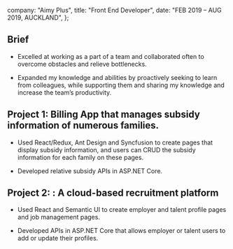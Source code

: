 
  company: "Aimy Plus",
  title: "Front End Developer",
  date: "FEB 2019 – AUG 2019, AUCKLAND",
};

## Brief

- Excelled at working as a part of a team and collaborated often to overcome obstacles and relieve bottlenecks.

- Expanded my knowledge and abilities by proactively seeking to learn from colleagues, while supporting them and sharing my knowledge and increase the team’s productivity.

## Project 1: Billing App that manages subsidy information of numerous families.

- Used React/Redux, Ant Design and Syncfusion to create pages that display subsidy information, and users can CRUD the subsidy information for each family on these pages.

- Developed relative subsidy APIs in ASP.NET Core.

## Project 2: : A cloud-based recruitment platform

- Used React and Semantic UI to create employer and talent profile pages and job management pages.

- Developed APIs in ASP.NET Core that allows employer or talent users to add or update their profiles.

